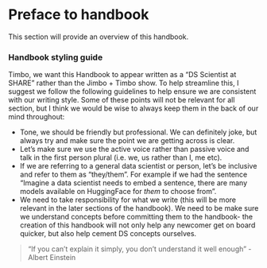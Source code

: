 # Preface to handbook {.unnumbered}

This section will provide an overview of this handbook.

### Handbook styling guide

Timbo, we want this Handbook to appear written as a "DS Scientist at SHARE" rather than the Jimbo + Timbo show. To help streamline this, I suggest we follow the following guidelines to help ensure we are consistent with our writing style. Some of these points will not be relevant for all section, but I think we would be wise to always keep them in the back of our mind throughout:

* Tone, we should be friendly but professional. We can definitely joke, but always try and make sure the point we are getting across is clear.
* Let's make sure we use the active voice rather than passive voice and talk in the first person plural (i.e. we, us rather than I, me etc). 
* If we are referring to a general data scientist or person, let's be inclusive and refer to them as "they/them". For example if we had the sentence "Imagine a data scientist needs to embed a sentence, there are many models available on HuggingFace for *them* to choose from". 
* We need to take responsibility for what we write (this will be more relevant in the later sections of the handbook). We need to be make sure we understand concepts before committing them to the handbook- the creation of this handbook will not only help any newcomer get on board quicker, but also help cement DS concepts ourselves. 

> "If you can't explain it simply, you don't understand it well enough" - Albert Einstein